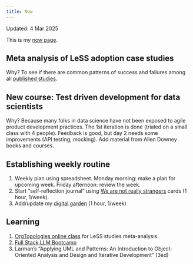 ```yaml
---
title: Now
---
```


Updated: 4 Mar 2025

This is my [now page](https://nownownow.com/about).


## Meta analysis of LeSS adoption case studies

Why? To see if there are common patterns of success and failures among all [published studies](https://less.works/case-studies).


## New course: Test driven development for data scientists

Why? Because many folks in data science have not been exposed to agile product development practices.
The 1st iteration is done (trialed on a small class with 4 people). Feedback is good, but day 2 needs some improvements (API testing, mocking). Add material from Allen Downey books and courses.

## Establishing weekly routine

1. Weekly plan using spreadsheet. Monday morning: make a plan for upcoming week. Friday afternoon: review the week.
2. Start "self-reflection journal" using [We are not really strangers](https://www.werenotreallystrangers.com/collections/games/products/self-reflection-kit) cards (1 hour, 1/week).
3. Add/update my [digital garden](https://vanzaj.github.io/vz-logbook/) (1 hour, 1/week)


## Learning

1. [OrgTopologies online class](https://www.orgtopologies.com/) for LeSS studies meta-analysis.
1. [Full Stack LLM Bootcamp](https://fullstackdeeplearning.com/llm-bootcamp/)
1. Larman's "Applying UML and Patterns: An Introduction to Object-Oriented Analysis and Design and Iterative Development" (3ed)
